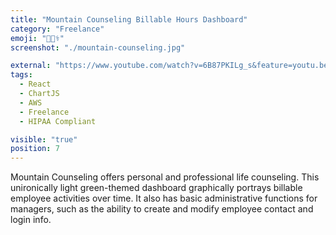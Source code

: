```yaml
---
title: "Mountain Counseling Billable Hours Dashboard"
category: "Freelance"
emoji: "🧑🏻‍⚕️"
screenshot: "./mountain-counseling.jpg"

external: "https://www.youtube.com/watch?v=6B87PKILg_s&feature=youtu.be"
tags:
  - React
  - ChartJS
  - AWS
  - Freelance
  - HIPAA Compliant

visible: "true"
position: 7
---
```


Mountain Counseling offers personal and professional life counseling.
This unironically light green-themed dashboard graphically portrays billable employee activities over time.
It also has basic administrative functions for managers, such as the ability to create and modify employee contact and login info.
